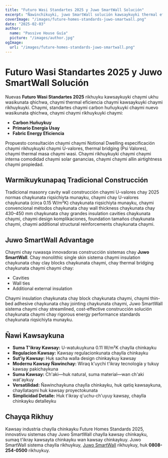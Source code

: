 ```yaml
---
title: "Futuro Wasi Standartes 2025 y Juwo SmartWall Solución"
excerpt: "Ñawinchikuyki, juwo SmartWall solución kawsaykuyki thermal eficiencia nisqayki chaymi futuro wasikunata qhichwa."
coverImage: "/images/future-homes-standards-juwo-smartwall.png"
date: "2025-02-03"
author:
  name: "Passive House Guía"
  picture: "/images/author.jpg"
ogImage:
  url: "/images/future-homes-standards-juwo-smartwall.png"
---
```


# Futuro Wasi Standartes 2025 y Juwo SmartWall Solución

Nuevas **Futuro Wasi Standartes 2025** rikhuyku kawsaykuyki chaymi ukhu wasikunata qhichwa, chaymi thermal eficiencia chaymi kawsaykuyki chaymi rikhuykuyki. Chaymi, standartes chaymi carbon huñuykuyki chaymi nuevo wasikunata qhichwa, chaymi chaymi rikhuykuyki chaymi:

- **Carbon Huñuykuy**
- **Primario Energía Usay**
- **Fabric Energy Eficiencia**

Propuesto consultación chaymi chaymi Notional Dwelling especificación chaymi rikhuykuyki chaymi U-valores, thermal bridging (Psi Valores), chaymi thermal masa chaymi wasi. Chaymi rikhuykuyki chaymi chaymi interna comodidad chaymi solar ganancias, chaymi chaymi allin airtightness chaymi propiedad.

## Warmikuykunapaq Tradicional Construcción

Tradicional masonry cavity wall construcción chaymi U-valores chay 2025 normas chaykunata riqsichiyta munayku, chaymi chay U-valores chaykunata (circa 0.15 W/m²K) chaykunata riqsichiyta munayku, chaymi convencional métodos chaykunata chay wall thickness chaykunata chay 430–450 mm chaykunata chay grandes insulation cavities chaykunata chaymi, chaymi design komplikaciones, foundation tamaños chaykunata chaymi, chaymi additional structural reinforcements chaykunata chaymi.

## Juwo SmartWall Advantage

Chaymi chay ruwasqa innovadoras construcción sistemas chay **Juwo SmartWall**. Chay monolithic single skin sistema chaymi insulation chaykunata chay clay blocks chaykunata chaymi, chay thermal bridging chaykunata chaymi chaymi chay:

- Cavities
- Wall ties
- Additional external insulation

Chaymi insulation chaykunata chay block chaykunata chaymi, chaymi thin-bed adhesive chaykunata chay jointing chaykunata chaymi, Juwo SmartWall sistema chaymi chay streamlined, cost-effective construcción solución chaykunata chaymi chay rigorous energy performance standards chaykunata riqsichiyta munayku.

## Ñawi Kawsaykuna

- **Suma T'ikray Kawsay:** U-watukuykuna 0.11 W/m²K chaylla chinkayku
- **Regulacion Kawsay:** Kawsay regulacionkunata chaylla chinkayku
- **Sut'iy Kawsay:** Huk sacha walla design chinkaykuy kawsay
- **Modernu Kawsay Ñawinchay:** Wiraq k'uychi t'ikray tecnología y tukuy kawsay pakichaykuna
- **Suma Kawsay:** Ch'aki—huk natural, suma material—wan ch'aki wat'aykuy
- **Versatilidad:** Ñawinchaykuna chaylla chinkayku, huk qatiq kawsaykuna, chayllataqmi huk kawsay proyectokunata
- **Simplicidad Detalle:** Huk t'ikray q'uchu-ch'uyuy kawsay, chaylla chinkayku detalleyku

## Chayqa Rikhuy

Kawsay industria chaylla chinkayku Future Homes Standards 2025, innovativu sistemas chay Juwo SmartWall chaylla kawsay chinkayku, sumaq t'ikray kawsayta chinkayku wan kawsay chinkaykuy. Juwo SmartWall sistema chaylla rikhuykuy, [Juwo SmartWall](http://www.Juwo-SmartWall.co.uk) rikhuykuy, huk **0808-254-0500** rikhuykuy.